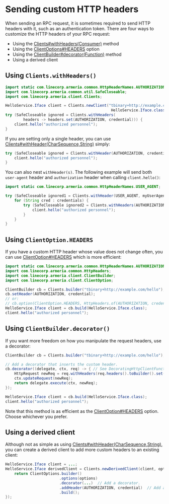 # Sending custom HTTP headers

When sending an RPC request, it is sometimes required to send HTTP headers with it, such as an authentication token.
There are four ways to customize the HTTP headers of your RPC request:
- Using the [Clients#withHeaders(Consumer)](type) method
- Using the [ClientOptions#HEADERS](type) option
- Using the [ClientBuilder#decorator(Function)](type) method
- Using a derived client

## Using `Clients.withHeaders()`

```java
import static com.linecorp.armeria.common.HttpHeaderNames.AUTHORIZATION;
import com.linecorp.armeria.common.util.SafeCloseable;
import com.linecorp.armeria.client.Clients;

HelloService.Iface client = Clients.newClient("tbinary+http://example.com/hello",
                                               HelloService.Iface.class);
try (SafeCloseable ignored = Clients.withHeaders(
        headers -> headers.set(AUTHORIZATION, credential))) {
    client.hello("authorized personnel");
}
```

If you are setting only a single header,
you can use [Clients#withHeader(CharSequence,String)](type) simply:

```java
try (SafeCloseable ignored = Clients.withHeader(AUTHORIZATION, credential)) {
    client.hello("authorized personnel");
}
```

You can also nest `withHeader(s)`. The following example will send both `user-agent` header and
`authorization` header when calling `client.hello()`:

```java
import static com.linecorp.armeria.common.HttpHeaderNames.USER_AGENT;

try (SafeCloseable ignored1 = Clients.withHeader(USER_AGENT, myUserAgent)) {
    for (String cred : credentials) {
        try (SafeCloseable ignored2 = Clients.withHeaders(AUTHORIZATION, cred)) {
            client.hello("authorized personnel");
        }
    }
}
```

## Using `ClientOption.HEADERS`

If you have a custom HTTP header whose value does not change often, you can use
[ClientOption#HEADERS](type) which is more efficient:

```java
import static com.linecorp.armeria.common.HttpHeaderNames.AUTHORIZATION;
import com.linecorp.armeria.common.HttpHeaders;
import com.linecorp.armeria.client.ClientBuilder;
import com.linecorp.armeria.client.ClientOption;

ClientBuilder cb = Clients.builder("tbinary+http://example.com/hello");
cb.setHeader(AUTHORIZATION, credential);
// or:
// cb.option(ClientOption.HEADERS, HttpHeaders.of(AUTHORIZATION, credential));
HelloService.Iface client = cb.build(HelloService.Iface.class);
client.hello("authorized personnel");
```

## Using `ClientBuilder.decorator()`

If you want more freedom on how you manipulate the request headers, use a decorator:

```java
ClientBuilder cb = Clients.builder("tbinary+http://example.com/hello");

// Add a decorator that inserts the custom header.
cb.decorator((delegate, ctx, req) -> { // See DecoratingHttpClientFunction and DecoratingRpcClientFunction.
    HttpRequest newReq = req.withHeaders(req.headers().toBuilder().set(AUTHORIZATION, credential));
    ctx.updateRequest(newReq);
    return delegate.execute(ctx, newReq);
});

HelloService.Iface client = cb.build(HelloService.Iface.class);
client.hello("authorized personnel");
```

Note that this method is as efficient as the [ClientOption#HEADERS](type) option.
Choose whichever you prefer.

## Using a derived client

Although not as simple as using [Clients#withHeader(CharSequence,String)](type),
you can create a derived client to add more custom headers to an existing client:

```java
HelloService.Iface client = ...;
HelloService.Iface derivedClient = Clients.newDerivedClient(client, options -> {
    return ClientOptions.builder()
                        .options(options)
                        .decorator(...)  // Add a decorator.
                        .addHeader(AUTHORIZATION, credential)  // Add an HTTP header.
                        .build();
});
```
